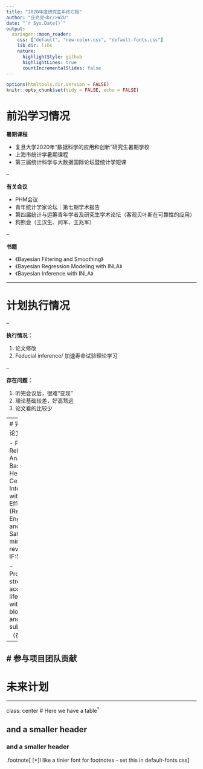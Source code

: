 ```yaml
---
title: "2020年度研究生年终汇报"
author: "庄亮亮<br/>WZU"
date: "`r Sys.Date()`"
output:
  xaringan::moon_reader:
    css: ["default", "new-color.css", "default-fonts.css"]
    lib_dir: libs
    nature:
      highlightStyle: github
      highlightLines: true
      countIncrementalSlides: false
---
```


```r
options(htmltools.dir.version = FALSE)
knitr::opts_chunk$set(tidy = FALSE, echo = FALSE)
```

# 前沿学习情况

**暑期课程**

- 复旦大学2020年“数据科学的应用和创新”研究生暑期学校
- 上海市统计学暑期课程
- 第三届统计科学与大数据国际论坛暨统计学短课

--

**有关会议**

- PHM会议
- 青年统计学家论坛｜第七期学术报告
- 第四届统计与运筹青年学者及研究生学术论坛（客观贝叶斯在可靠性的应用）
- 狗熊会（王汉生、闫军、王兆军）

--

**书籍**

- 《Bayesian Filtering and Smoothing》
- 《Bayesian	Regression	Modeling	with	INLA》		
- 《Bayesian	Inference	with	INLA》

---

# 计划执行情况

--

**执行情况：**

1. 论文修改 
2. Feducial inference/ 加速寿命试验理论学习

--

**存在问题：**

1. 听完会议后，很难“变现”
2. 理论基础较差，好高骛远
3. 论文看的比较少

---
# 完成/发表论文情况

- Product Reliability Analysis Based on Heavily Censored Interval Data with Batch Effects (Reliability Engineering and System Safety, minor revision, IF:5.04)

- Progressive‐stress accelerated life tests with blocking and subsamlping（在写）

---

# 参与项目团队贡献
---

# 未来计划


---
class: center
# Here we have a table<sup>*</sup>

## and a smaller header

### and a smaller header

.footnote[
[*]I like a tinier font for footnotes - set this in default-fonts.css
]